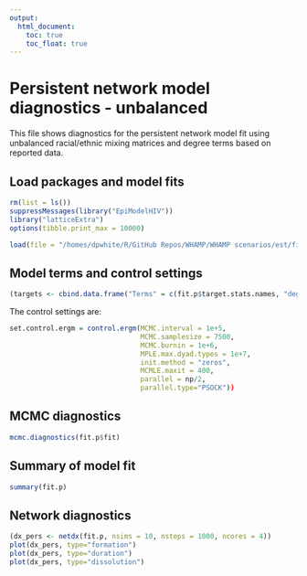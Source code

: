 ```yaml
---
output:
  html_document:
    toc: true
    toc_float: true
---
```

# Persistent network model diagnostics - unbalanced
This file shows diagnostics for the persistent network model fit using unbalanced racial/ethnic mixing matrices and degree terms based on reported data.

## Load packages and model fits
```r
rm(list = ls())
suppressMessages(library("EpiModelHIV"))
library("latticeExtra")
options(tibble.print_max = 10000)

load(file = "/homes/dpwhite/R/GitHub Repos/WHAMP/WHAMP scenarios/est/fit.p.unbalanced.whamp.rda")

```

## Model terms and control settings
```r
(targets <- cbind.data.frame("Terms" = c(fit.p$target.stats.names, "degrange", "nodematch.role.class.I", "nodematch.role.class.R"), "Stats" = c(fit.p$target.stats, -Inf, -Inf)))
```

The control settings are:
```r
set.control.ergm = control.ergm(MCMC.interval = 1e+5,
                                MCMC.samplesize = 7500,
                                MCMC.burnin = 1e+6,
                                MPLE.max.dyad.types = 1e+7,
                                init.method = "zeros",
                                MCMLE.maxit = 400,
                                parallel = np/2, 
                                parallel.type="PSOCK"))
```

## MCMC diagnostics

```r
mcmc.diagnostics(fit.p$fit)
```

## Summary of model fit

```r
summary(fit.p)
```

## Network diagnostics

```r
(dx_pers <- netdx(fit.p, nsims = 10, nsteps = 1000, ncores = 4))
plot(dx_pers, type="formation")
plot(dx_pers, type="duration")
plot(dx_pers, type="dissolution")
```
